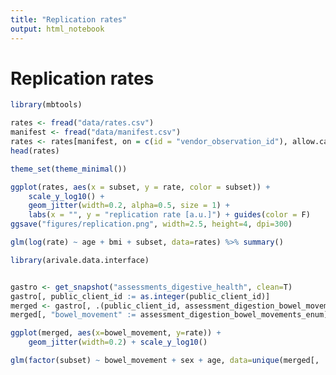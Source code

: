 ```yaml
---
title: "Replication rates"
output: html_notebook
---
```


# Replication rates

```r
library(mbtools)

rates <- fread("data/rates.csv")
manifest <- fread("data/manifest.csv")
rates <- rates[manifest, on = c(id = "vendor_observation_id"), allow.cartesian = T]
head(rates)
```

```r
theme_set(theme_minimal())

ggplot(rates, aes(x = subset, y = rate, color = subset)) + 
    scale_y_log10() +
    geom_jitter(width=0.2, alpha=0.5, size = 1) +
    labs(x = "", y = "replication rate [a.u.]") + guides(color = F)
ggsave("figures/replication.png", width=2.5, height=4, dpi=300)
```

```r
glm(log(rate) ~ age + bmi + subset, data=rates) %>% summary()
```

```r
library(arivale.data.interface)


gastro <- get_snapshot("assessments_digestive_health", clean=T)
gastro[, public_client_id := as.integer(public_client_id)]
merged <- gastro[, .(public_client_id, assessment_digestion_bowel_movements_enum)][rates, on="public_client_id"]
merged[, "bowel_movement" := assessment_digestion_bowel_movements_enum]
```

```r
ggplot(merged, aes(x=bowel_movement, y=rate)) + 
    geom_jitter(width=0.2) + scale_y_log10()

glm(factor(subset) ~ bowel_movement + sex + age, data=unique(merged[, .(subset, bowel_movement, sex, age)]), family="binomial") %>% summary()
```